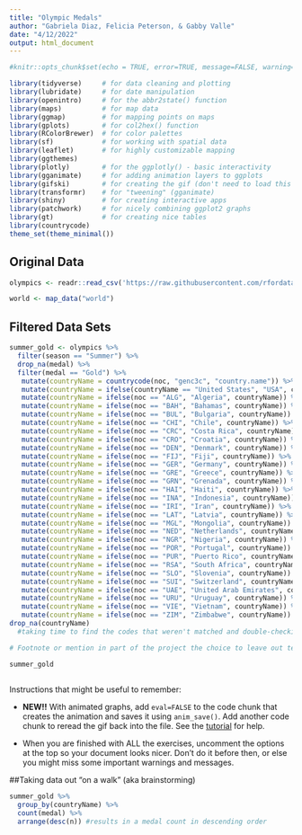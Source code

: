 ```yaml
---
title: "Olympic Medals"
author: "Gabriela Diaz, Felicia Peterson, & Gabby Valle"
date: "4/12/2022"
output: html_document
---
```


```r
#knitr::opts_chunk$set(echo = TRUE, error=TRUE, message=FALSE, warning=FALSE)
```



```r
library(tidyverse)     # for data cleaning and plotting
library(lubridate)     # for date manipulation
library(openintro)     # for the abbr2state() function
library(maps)          # for map data
library(ggmap)         # for mapping points on maps
library(gplots)        # for col2hex() function
library(RColorBrewer)  # for color palettes
library(sf)            # for working with spatial data
library(leaflet)       # for highly customizable mapping
library(ggthemes)      
library(plotly)        # for the ggplotly() - basic interactivity
library(gganimate)     # for adding animation layers to ggplots
library(gifski)        # for creating the gif (don't need to load this library every time,but need it installed)
library(transformr)    # for "tweening" (gganimate)
library(shiny)         # for creating interactive apps
library(patchwork)     # for nicely combining ggplot2 graphs
library(gt)            # for creating nice tables
library(countrycode)
theme_set(theme_minimal())

```

## Original Data

```r
olympics <- readr::read_csv('https://raw.githubusercontent.com/rfordatascience/tidytuesday/master/data/2021/2021-07-27/olympics.csv')

world <- map_data("world")


```

## Filtered Data Sets

```r
summer_gold <- olympics %>% 
  filter(season == "Summer") %>% 
  drop_na(medal) %>% 
  filter(medal == "Gold") %>% 
   mutate(countryName = countrycode(noc, "genc3c", "country.name")) %>% 
   mutate(countryName = ifelse(countryName == "United States", "USA", countryName)) 
   mutate(countryName = ifelse(noc == "ALG", "Algeria", countryName)) %>% 
   mutate(countryName = ifelse(noc == "BAH", "Bahamas", countryName)) %>%
   mutate(countryName = ifelse(noc == "BUL", "Bulgaria", countryName)) %>%
   mutate(countryName = ifelse(noc == "CHI", "Chile", countryName)) %>%
   mutate(countryName = ifelse(noc == "CRC", "Costa Rica", countryName)) %>%
   mutate(countryName = ifelse(noc == "CRO", "Croatia", countryName)) %>%
   mutate(countryName = ifelse(noc == "DEN", "Denmark", countryName)) %>%
   mutate(countryName = ifelse(noc == "FIJ", "Fiji", countryName)) %>%
   mutate(countryName = ifelse(noc == "GER", "Germany", countryName)) %>%
   mutate(countryName = ifelse(noc == "GRE", "Greece", countryName)) %>%
   mutate(countryName = ifelse(noc == "GRN", "Grenada", countryName)) %>%
   mutate(countryName = ifelse(noc == "HAI", "Haiti", countryName)) %>%
   mutate(countryName = ifelse(noc == "INA", "Indonesia", countryName)) %>%
   mutate(countryName = ifelse(noc == "IRI", "Iran", countryName)) %>%
   mutate(countryName = ifelse(noc == "LAT", "Latvia", countryName)) %>%
   mutate(countryName = ifelse(noc == "MGL", "Mongolia", countryName)) %>%
   mutate(countryName = ifelse(noc == "NED", "Netherlands", countryName)) %>%
   mutate(countryName = ifelse(noc == "NGR", "Nigeria", countryName)) %>%
   mutate(countryName = ifelse(noc == "POR", "Portugal", countryName)) %>%
   mutate(countryName = ifelse(noc == "PUR", "Puerto Rico", countryName)) %>%
   mutate(countryName = ifelse(noc == "RSA", "South Africa", countryName)) %>%
   mutate(countryName = ifelse(noc == "SLO", "Slovenia", countryName)) %>%
   mutate(countryName = ifelse(noc == "SUI", "Switzerland", countryName)) %>%
   mutate(countryName = ifelse(noc == "UAE", "United Arab Emirates", countryName)) %>%
   mutate(countryName = ifelse(noc == "URU", "Uruguay", countryName)) %>%
   mutate(countryName = ifelse(noc == "VIE", "Vietnam", countryName)) %>%
   mutate(countryName = ifelse(noc == "ZIM", "Zimbabwe", countryName)) %>% 
drop_na(countryName)
  #taking time to find the codes that weren't matched and double-checking to see if the countries exist --> add to data set

# Footnote or mention in part of the project the choice to leave out territories not fully recognized, such as Kosovo and Chinese Taipei, and countries that no longer exist, including the Soviet Union and Yugoslavia. 

summer_gold
  


```


Instructions that might be useful to remember:

* **NEW!!** With animated graphs, add `eval=FALSE` to the code chunk that creates the animation and saves it using `anim_save()`. Add another code chunk to reread the gif back into the file. See the [tutorial](https://animation-and-interactivity-in-r.netlify.app/) for help. 

* When you are finished with ALL the exercises, uncomment the options at the top so your document looks nicer. Don't do it before then, or else you might miss some important warnings and messages.


##Taking data out "on a walk" (aka brainstorming)

```r

summer_gold %>%
  group_by(countryName) %>% 
  count(medal) %>% 
  arrange(desc(n)) #results in a medal count in descending order

```
